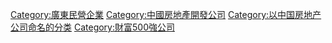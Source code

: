 [[Category:廣東民營企業|Category:廣東民營企業]]
[[Category:中國房地產開發公司|Category:中國房地產開發公司]]
[[Category:以中国房地产公司命名的分类|Category:以中国房地产公司命名的分类]]
[[Category:財富500強公司|Category:財富500強公司]]